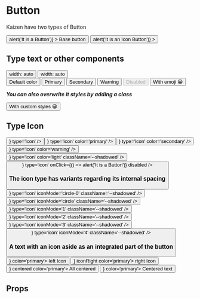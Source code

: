 

<Meta
  title='Components|Atoms/Button'
  component={Button}
/>

# Button

Kaizen have two types of Button

<Preview>
  <div className='preview-flex1'>
    <Button
      color='primary'
      onClick={() => alert('It is a Button')}
    >
      Base button
    </Button>
    <Button
      type='icon'
      onClick={() => alert('It is an Icon Button')}
    >
      <FaEdit size='2em' />
    </Button>
  </div>
</Preview>

## Type text or other components

<Preview>
  <div className='preview-grid1'>
    <Button color='primary'>width: auto</Button>
    <Button color='primary'>width: auto</Button>
  </div>
</Preview>

<Preview>
  <div className='preview-grid2'>
    <Button>Default color</Button>
    <Button color='primary'>Primary</Button>
    <Button color='secondary'>Secondary</Button>
    <Button color='warning'>Warning</Button>
    <Button disabled>Disabled</Button>
    <Button color='primary'>
      With emoji
      <span style={{padding: 0, margin: 0}}>😀</span>
    </Button>
  </div>
</Preview>

*__You can also overwrite it styles by adding a class__*

<Preview>
  <Button className='btn--stories'>
    With custom styles
    <span style={{padding: 0, margin: 0}}>
      😀
    </span>
  </Button>
</Preview>

## Type Icon

<Preview>
  <Button icon={<FaEdit size='3em' />} type='icon' />
  <Button icon={<TiUserAdd size='3em' />} type='icon' color='primary' />
  <Button icon={<FaEdit size='3em' />} type='icon' color='secondary' />
  <Button icon={<MdKeyboardArrowLeft size='3em' />} type='icon' color='warning' />
  <Button icon={<FaEdit size='3em' />} type='icon' color='light' className='--shadowed' />
  <Button icon={<MdKeyboardArrowLeft size='3em' />} type='icon' onClick={() => alert('It is a Button')} disabled />
</Preview>

### The icon type has variants regarding its internal spacing

<Preview>
  <Button icon={<TiUserAdd size='2em' />} type='icon' iconMode='circle-0' className='--shadowed' />
  <Button icon={<TiUserAdd size='2em' />} type='icon' iconMode='circle' className='--shadowed' />
  <Button icon={<TiUserAdd size='2em' />} type='icon' iconMode='1' className='--shadowed' />
  <Button icon={<TiUserAdd size='2em' />} type='icon' iconMode='2' className='--shadowed' />
  <Button icon={<TiUserAdd size='3em' />} type='icon' iconMode='3' className='--shadowed' />
  <Button icon={<TiUserAdd size='6em' />} type='icon' iconMode='4' className='--shadowed' />
</Preview>

### A text with an icon aside as an integrated part of the button

<Preview>
  <Button icon={<TiUserAdd size='2em' />} color='primary'>
    left Icon
  </Button>
  <Button icon={<TiUserAdd size='2em' />} iconRight color='primary'>
    right Icon
  </Button>
  <Button icon={<TiUserAdd size='2em' />} centered color='primary'>
    All centered
  </Button>
  <Button icon={<TiUserAdd size='2em' />} color='primary'>
    Centered text
  </Button>
</Preview>

## Props

<Props of={Button} />
